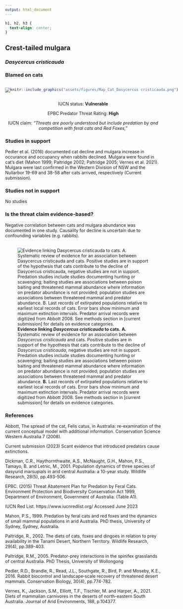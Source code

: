 ```yaml
---
output: html_document
---
```

```css
h1, h2, h3 {
  text-align: center;
}
```

## **Crest-tailed mulgara**
### *Dasycercus cristicauda*
### Blamed on cats

:::: {style="display: flex;"}

[![](assets/photos/Dasycercus cristicauda.png)](https://www.inaturalist.org/photos/138476030?size=original)

::: {}

:::

::: {}
  ```r
  knitr::include_graphics("assets/figures/Map_Cat_Dasycercus cristicauda.png")
  ```
:::

::::
<center>
IUCN status: **Vulnerable**

EPBC Predator Threat Rating: **High**

IUCN claim: *"Threats are poorly understood but include predation by and competition with feral cats and Red Foxes,"*

</center>

### Studies in support

Pedler et al. (2016) documented cat decline and mulgara increase in occurance and occupancy when rabbits declined. Mulgara were found in cat’s diet (Mahon 1999; Paltridge 2002; Paltridge 2005; Vernes et al. 2021). Mulgara were last confirmed in the Western Division of NSW and the Nullarbor 19-69 and 38-58 after cats arrived, respectively  (Current submission).

### Studies not in support

No studies

### Is the threat claim evidence-based?

Negative correlation between cats and mulgara abundance was documented in one study. Causality for decline is uncertain due to confounding variables (e.g. rabbits).
<br>
<br>

![**Evidence linking *Dasycercus cristicauda* to cats.** **A.** Systematic review of evidence for an association between *Dasycercus cristicauda* and cats. Positive studies are in support of the hypothesis that cats contribute to the decline of *Dasycercus cristicauda*, negative studies are not in support. Predation studies include studies documenting hunting or scavenging; baiting studies are associations between poison baiting and threatened mammal abundance where information on predator abundance is not provided; population studies are associations between threatened mammal and predator abundance. **B.** Last records of extirpated populations relative to earliest local records of cats. Error bars show minimum and maximum extinction intervals. Predator arrival records were digitized from Abbott 2008. See methods section in [current submission] for details on evidence categories.](assets/figures/Main_Evidence_Cat_Dasycercus cristicauda.png)

### References

Abbott, The spread of the cat, Felis catus, in Australia: re-examination of the current conceptual model with additional information. Conservation Science Western Australia 7 (2008).

Current submission (2023) Scant evidence that introduced predators cause extinctions.

Dickman, C.R., Haythornthwaite, A.S., McNaught, G.H., Mahon, P.S., Tamayo, B. and Letnic, M., 2001. Population dynamics of three species of dasyurid marsupials in arid central Australia: a 10-year study. Wildlife Research, 28(5), pp.493-506.

EPBC. (2015) Threat Abatement Plan for Predation by Feral Cats. Environment Protection and Biodiversity Conservation Act 1999, Department of Environment, Government of Australia. (Table A1).

IUCN Red List. https://www.iucnredlist.org/ Accessed June 2023

Mahon, P.S., 1999. Predation by feral cats and red foxes and the dynamics of small mammal populations in arid Australia. PhD thesis, University of Sydney, Sydney, Australia.

Paltridge, R., 2002. The diets of cats, foxes and dingoes in relation to prey availability in the Tanami Desert, Northern Territory. Wildlife Research, 29(4), pp.389-403.

Paltridge, R.M., 2005. Predator-prey interactions in the spinifex grasslands of central Australia. PhD Thesis, University of Wollongong

Pedler, R.D., Brandle, R., Read, J.L., Southgate, R., Bird, P. and Moseby, K.E., 2016. Rabbit biocontrol and landscape‐scale recovery of threatened desert mammals. Conservation Biology, 30(4), pp.774-782.

Vernes, K., Jackson, S.M., Elliott, T.F., Tischler, M. and Harper, A., 2021. Diets of mammalian carnivores in the deserts of north-eastern South Australia. Journal of Arid Environments, 188, p.104377.

